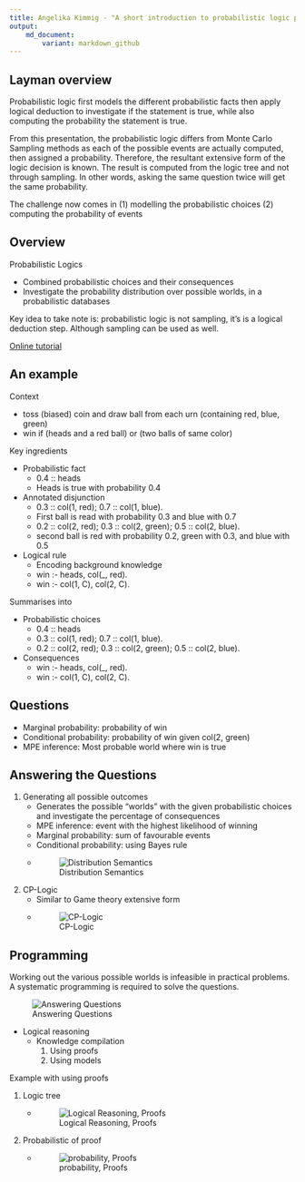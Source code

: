 ```yaml
---
title: Angelika Kimmig - "A short introduction to probabilistic logic programming"
output:
    md_document:
        variant: markdown_github
---
```


## Layman overview

Probabilistic logic first models the different probabilistic
facts then apply logical deduction to investigate if the
statement is true, while also computing the probability the
statement is true.

From this presentation, the probabilistic logic differs from
Monte Carlo Sampling methods as each of the possible events
are actually computed, then assigned a probability.
Therefore, the resultant extensive form of the logic
decision is known. The result is computed from the logic
tree and not through sampling. In other words, asking the
same question twice will get the same probability.

The challenge now comes in (1) modelling the probabilistic
choices (2) computing the probability of events

## Overview

Probabilistic Logics

- Combined probabilistic choices and their consequences
- Investigate the probability distribution over possible
  worlds, in a probabilistic databases

Key idea to take note is: probabilistic logic is not
sampling, it's is a logical deduction step. Although
sampling can be used as well.

[Online tutorial](http://dtai.cs.kuleuven.be/problog)

## An example

Context

- toss (biased) coin and draw ball from each urn (containing
  red, blue, green)
- win if (heads and a red ball) or (two balls of same color)

Key ingredients

- Probabilistic fact
  - 0.4 :: heads
  - Heads is true with probability 0.4
- Annotated disjunction
  - 0.3 :: col(1, red); 0.7 :: col(1, blue).
  - First ball is read with probability 0.3 and blue with
    0.7
  - 0.2 :: col(2, red); 0.3 :: col(2, green); 0.5 :: col(2,
    blue).
  - second ball is red with probability 0.2, green with 0.3,
    and blue with 0.5
- Logical rule
  - Encoding background knowledge
  - win :- heads, col(_, red).
  - win :- col(1, C), col(2, C).

Summarises into

- Probabilistic choices
  - 0.4 :: heads
  - 0.3 :: col(1, red); 0.7 :: col(1, blue).
  - 0.2 :: col(2, red); 0.3 :: col(2, green); 0.5 :: col(2,
    blue).
- Consequences
  - win :- heads, col(_, red).
  - win :- col(1, C), col(2, C).

## Questions

- Marginal probability: probability of win
- Conditional probability: probability of win given col(2, green)
- MPE inference: Most probable world where win is true

## Answering the Questions

1. Generating all possible outcomes
   - Generates the possible "worlds" with the given
     probabilistic choices and investigate the percentage of
     consequences
   - MPE inference: event with the highest likelihood of winning
   - Marginal probability: sum of favourable events
   - Conditional probability: using Bayes rule
   - ![Distribution Semantics](./src/angelika_distribution_semantics.jpg)
2. CP-Logic
   - Similar to Game theory extensive form
   - ![CP-Logic](./src/angelika_cp_logic.jpg)


## Programming

Working out the various possible worlds is infeasible in
practical problems. A systematic programming is required to
solve the questions.

![Answering Questions](./src/angelika_answering.jpg)

- Logical reasoning
  - Knowledge compilation
    1. Using proofs
    2. Using models

Example with using proofs

1. Logic tree
   - ![Logical Reasoning, Proofs](./src/angelika_proofs_tree.jpg)
2. Probabilistic of proof
   - ![probability, Proofs](./src/angelika_proofs_prob.jpg)
